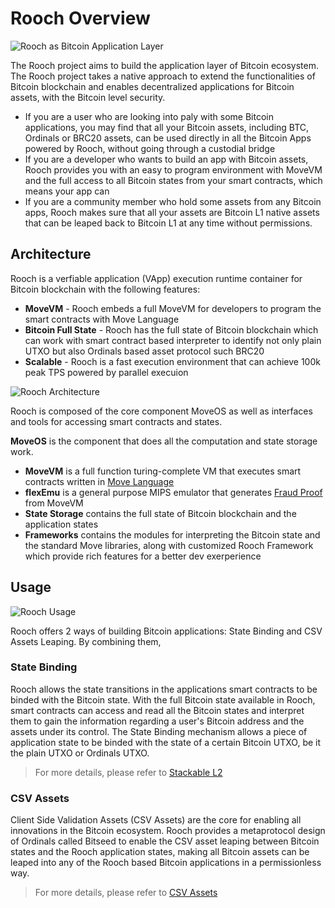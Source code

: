 # Rooch Overview

<Image
    src="/docs/rooch-bitcoin-application-layer.png"
    alt="Rooch as Bitcoin Application Layer"
    width={1000}
    height={1000}
    className="mx-auto my-2"
  />


The Rooch project aims to build the application layer of Bitcoin ecosystem. The Rooch project takes a native approach to extend the functionalities of Bitcoin blockchain and enables decentralized applications for Bitcoin assets, with the Bitcoin level security.
- If you are a user who are looking into paly with some Bitcoin applications, you may find that all your Bitcoin assets, including BTC, Ordinals or BRC20 assets, can be used directly in all the Bitcoin Apps powered by Rooch, without going through a custodial bridge 
- If you are a developer who wants to build an app with Bitcoin assets, Rooch provides you with an easy to program environment with MoveVM and the full access to all Bitcoin states from your smart contracts, which means your app can 
- If you are a community member who hold some assets from any Bitcoin apps, Rooch makes sure that all your assets are Bitcoin L1 native assets that can be leaped back to Bitcoin L1 at any time without permissions.



## Architecture

Rooch is a verfiable application (VApp) execution runtime container for Bitcoin blockchain with the following features:

- **MoveVM** - Rooch embeds a full MoveVM for developers to program the smart contracts with Move Language
- **Bitcoin Full State** - Rooch has the full state of Bitcoin blockchain which can work with smart contract based interpreter to identify not only plain UTXO but also Ordinals based asset protocol such BRC20
- **Scalable** - Rooch is a fast execution environment that can achieve 100k peak TPS powered by parallel execuion



<Image
  src="/docs/rooch-architecture.png"
  alt="Rooch Architecture"
  width={600}
  height={600}
  className="mx-auto my-4"
/>

Rooch is composed of the core component MoveOS as well as interfaces and tools for accessing smart contracts and states.

**MoveOS** is the component that does all the computation and state storage work.  
  - **MoveVM** is a full function turing-complete VM that executes smart contracts written in [Move Language](/learn/core-concepts/move-contracts/move-language)
  - **flexEmu** is a general purpose MIPS emulator that generates [Fraud Proof](/learn/in-depth-tech/fraud-proof) from MoveVM
  - **State Storage** contains the full state of Bitcoin blockchain and the application states
  - **Frameworks** contains the modules for interpreting the Bitcoin state and the standard Move libraries, along with customized Rooch Framework which provide rich features for a better dev exerperience  

## Usage

<Image
  src="/docs/rooch-usage.png"
  alt="Rooch Usage"
  width={600}
  height={600}
  className="mx-auto my-4"
/>

Rooch offers 2 ways of building Bitcoin applications: State Binding and CSV Assets Leaping. By combining them, 

### State Binding
Rooch allows the state transitions in the applications smart contracts to be binded with the Bitcoin state. With the full Bitcoin state available in Rooch, smart contracts can access and read all the Bitcoin states and interpret them to gain the information regarding a user's Bitcoin address and the assets under its control. The State Binding mechanism allows a piece of application state to be binded with the state of a certain Bitcoin UTXO, be it the plain UTXO or Ordinals UTXO.

> For more details, please refer to [Stackable L2](https://rooch.network/blog/stackable-l2)

### CSV Assets
Client Side Validation Assets (CSV Assets) are the core for enabling all innovations in the Bitcoin ecosystem. Rooch provides a metaprotocol design of Ordinals called Bitseed to enable the CSV asset leaping between Bitcoin states and the Rooch application states, making all Bitcoin assets can be leaped into any of the Rooch based Bitcoin applications in a permissionless way.

> For more details, please refer to [CSV Assets](./in-depth-tech/client-side-validation.en-US.mdx)
